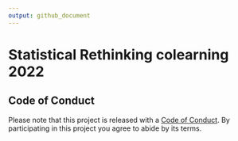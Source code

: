 ```yaml
---
output: github_document
---
```


# Statistical Rethinking colearning 2022



## Code of Conduct

Please note that this project is released with a [Code of
Conduct](CODE_OF_CONDUCT.md). By participating in this project you agree to abide by its terms.

